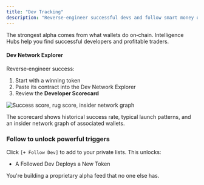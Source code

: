 ```yaml
---
title: "Dev Tracking"
description: "Reverse‑engineer successful devs and follow smart money on‑chain."
---
```


The strongest alpha comes from what wallets do on‑chain. Intelligence Hubs help you find successful developers and profitable traders.

#### Dev Network Explorer

Reverse‑engineer success:

1. Start with a winning token
2. Paste its contract into the Dev Network Explorer
3. Review the **Developer Scorecard**

<Frame caption="Developer Scorecard">
  <img src="/images/hero-dark.png" alt="Success score, rug score, insider network graph" />
</Frame>

The scorecard shows historical success rate, typical launch patterns, and an insider network graph of associated wallets.

### Follow to unlock powerful triggers

Click `[+ Follow Dev]` to add to your private lists. This unlocks:

- A Followed Dev Deploys a New Token

You're building a proprietary alpha feed that no one else has.


